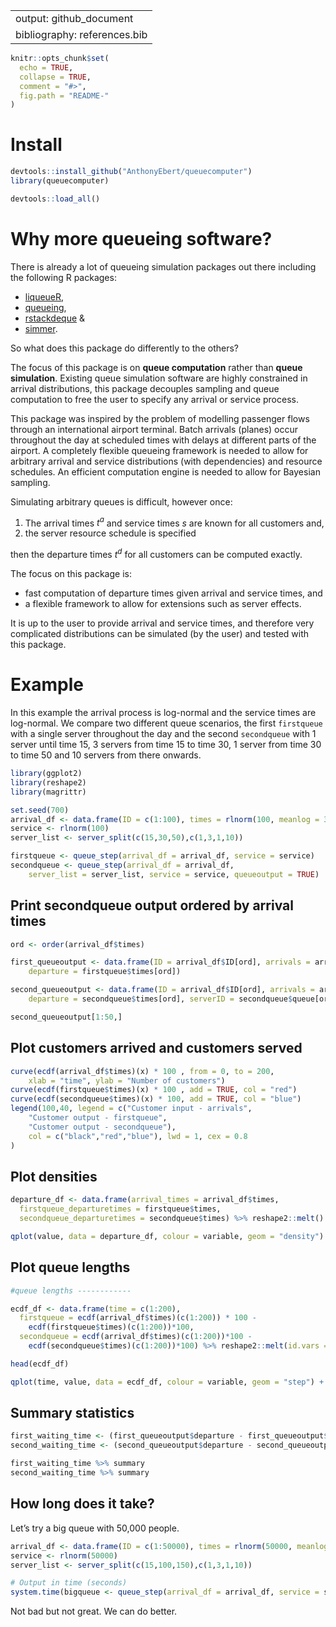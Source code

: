 
---
output: github_document
bibliography: references.bib
---

<!-- --- -->
<!-- output: html -->
<!-- bibliography: references.bib -->
<!-- --- -->

<!-- README.md is generated from README.Rmd. Please edit that file -->

```r
knitr::opts_chunk$set(
  echo = TRUE,
  collapse = TRUE,
  comment = "#>",
  fig.path = "README-"
)
```


$$ $$

# Install

```r
devtools::install_github("AnthonyEbert/queuecomputer")
library(queuecomputer)
```

```r
devtools::load_all()
```

# Why more queueing software?

There is already a lot of queueing simulation packages out there including the following R packages: 

* [liqueueR](https://cran.r-project.org/web/packages/liqueueR/index.html),
* [queueing](https://cran.r-project.org/web/packages/queueing/index.html),
* [rstackdeque](https://cran.r-project.org/web/packages/rstackdeque/index.html) &
* [simmer](http://r-simmer.org/).

So what does this package do differently to the others? 

The focus of this package is on <b>queue computation</b> rather than <b>queue simulation</b>. Existing queue simulation software are highly constrained in arrival distributions, this package decouples sampling and queue computation to free the user to specify any arrival or service process. 

This package was inspired by the problem of modelling passenger flows through an international airport terminal. Batch arrivals (planes) occur throughout the day at scheduled times with delays at different parts of the airport. A completely flexible queueing framework is needed to allow for arbitrary arrival and service distributions (with dependencies) and resource schedules. An efficient computation engine is needed to allow for Bayesian sampling. 

Simulating arbitrary queues is difficult, however once:

1. The arrival times $t^a$ and service times $s$ are known for all customers and,
2. the server resource schedule is specified

then the departure times $t^d$ for all customers can be computed exactly. 

The focus on this package is:

* fast computation of departure times given arrival and service times, and
* a flexible framework to allow for extensions such as server effects.



It is up to the user to provide arrival and service times, and therefore very complicated distributions can be simulated (by the user) and tested with this package. 


# Example

In this example the arrival process is log-normal and the service times are log-normal. We compare two different queue scenarios, the first `firstqueue` with a single server throughout the day and the second `secondqueue` with 1 server until time 15, 3 servers from time 15 to time 30, 1 server from time 30 to time 50 and 10 servers from there onwards. 

```r
library(ggplot2)
library(reshape2)
library(magrittr)

set.seed(700)
arrival_df <- data.frame(ID = c(1:100), times = rlnorm(100, meanlog = 3))
service <- rlnorm(100)
server_list <- server_split(c(15,30,50),c(1,3,1,10))

firstqueue <- queue_step(arrival_df = arrival_df, service = service)
secondqueue <- queue_step(arrival_df = arrival_df,
    server_list = server_list, service = service, queueoutput = TRUE)
```

## Print secondqueue output ordered by arrival times

```r
ord <- order(arrival_df$times)

first_queueoutput <- data.frame(ID = arrival_df$ID[ord], arrivals = arrival_df$times[ord], service = service[ord],
    departure = firstqueue$times[ord])

second_queueoutput <- data.frame(ID = arrival_df$ID[ord], arrivals = arrival_df$times[ord], service = service[ord],
    departure = secondqueue$times[ord], serverID = secondqueue$queue[ord])

second_queueoutput[1:50,]
```

## Plot customers arrived and customers served

```r

curve(ecdf(arrival_df$times)(x) * 100 , from = 0, to = 200,
    xlab = "time", ylab = "Number of customers")
curve(ecdf(firstqueue$times)(x) * 100 , add = TRUE, col = "red")
curve(ecdf(secondqueue$times)(x) * 100, add = TRUE, col = "blue")
legend(100,40, legend = c("Customer input - arrivals",
    "Customer output - firstqueue",
    "Customer output - secondqueue"),
    col = c("black","red","blue"), lwd = 1, cex = 0.8
)

```

## Plot densities

```r
departure_df <- data.frame(arrival_times = arrival_df$times, 
  firstqueue_departuretimes = firstqueue$times, 
  secondqueue_departuretimes = secondqueue$times) %>% reshape2::melt()

qplot(value, data = departure_df, colour = variable, geom = "density") + xlab("time")
```

## Plot queue lengths

```r
#queue lengths ------------

ecdf_df <- data.frame(time = c(1:200), 
  firstqueue = ecdf(arrival_df$times)(c(1:200)) * 100 - 
    ecdf(firstqueue$times)(c(1:200))*100, 
  secondqueue = ecdf(arrival_df$times)(c(1:200))*100 - 
    ecdf(secondqueue$times)(c(1:200))*100) %>% reshape2::melt(id.vars = "time")

head(ecdf_df)

qplot(time, value, data = ecdf_df, colour = variable, geom = "step") + xlab("time") + ylab("queue length")
```

## Summary statistics

```r
first_waiting_time <- (first_queueoutput$departure - first_queueoutput$service - first_queueoutput$arrival)
second_waiting_time <- (second_queueoutput$departure - second_queueoutput$service - second_queueoutput$arrival)

first_waiting_time %>% summary
second_waiting_time %>% summary
```

## How long does it take?

Let's try a big queue with 50,000 people. 

```r
arrival_df <- data.frame(ID = c(1:50000), times = rlnorm(50000, meanlog = 3))
service <- rlnorm(50000)
server_list <- server_split(c(15,100,150),c(1,3,1,10))

# Output in time (seconds)
system.time(bigqueue <- queue_step(arrival_df = arrival_df, service = service, server_list = server_list, queueoutput = TRUE))

```

Not bad but not great. We can do better. 


